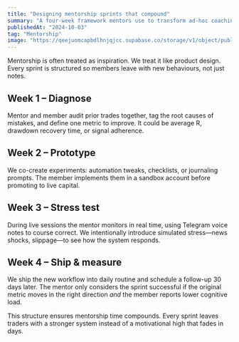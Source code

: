 ```yaml
---
title: "Designing mentorship sprints that compound"
summary: "A four-week framework mentors use to transform ad-hoc coaching into measurable trading improvements."
publishedAt: "2024-10-03"
tag: "Mentorship"
image: "https://qeejuomcapbdlhnjqjcc.supabase.co/storage/v1/object/public/magic-portfolio/images/projects/mentor-suite/cover-01.jpg"
---
```


Mentorship is often treated as inspiration. We treat it like product design. Every sprint is structured so members leave with new behaviours, not just notes.

## Week 1 – Diagnose

Mentor and member audit prior trades together, tag the root causes of mistakes, and define one metric to improve. It could be average R, drawdown recovery time, or signal adherence.

## Week 2 – Prototype

We co-create experiments: automation tweaks, checklists, or journaling prompts. The member implements them in a sandbox account before promoting to live capital.

## Week 3 – Stress test

During live sessions the mentor monitors in real time, using Telegram voice notes to course correct. We intentionally introduce simulated stress—news shocks, slippage—to see how the system responds.

## Week 4 – Ship & measure

We ship the new workflow into daily routine and schedule a follow-up 30 days later. The mentor only considers the sprint successful if the original metric moves in the right direction *and* the member reports lower cognitive load.

This structure ensures mentorship time compounds. Every sprint leaves traders with a stronger system instead of a motivational high that fades in days.
